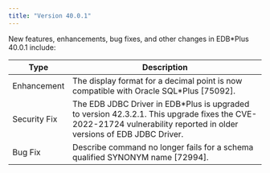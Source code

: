 ```yaml
---
title: "Version 40.0.1"
---
```


New features, enhancements, bug fixes, and other changes in EDB*Plus 40.0.1 include:

| Type         | Description                                                                                                                                                                  |
| ------------ | ---------------------------------------------------------------------------------------------------------------------------------------------------------------------------- | 
| Enhancement  | The display format for a decimal point is now compatible with Oracle SQL*Plus [75092].                                                                                       |
| Security Fix | The EDB JDBC Driver in EDB*Plus is upgraded to version 42.3.2.1. This upgrade fixes the CVE-2022-21724 vulnerability reported in older versions of EDB JDBC Driver. |
| Bug Fix      | Describe command no longer fails for a schema qualified SYNONYM name [72994].                                                                                                |
